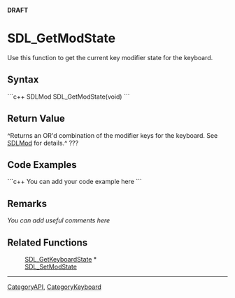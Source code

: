 <!-- pragma section-numbers off -->
<!-- pragma disable-camelcase -->
'''DRAFT'''

= SDL_GetModState =
Use this function to get the current key modifier state for the keyboard.


== Syntax ==
```c++
SDLMod SDL_GetModState(void)
```

== Return Value ==
^Returns an OR'd combination of the modifier keys for the keyboard. See [[SDLMod]] for details.^  ???

== Code Examples ==
```c++
You can add your code example here
```

== Remarks ==
''You can add useful comments here''

== Related Functions ==
:[[SDL_GetKeyboardState]] *
:[[SDL_SetModState]]

----
[[CategoryAPI]], [[CategoryKeyboard]]
